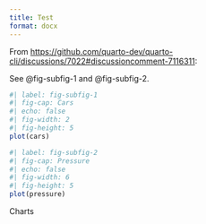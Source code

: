 ```yaml
---
title: Test
format: docx
---
```


From <https://github.com/quarto-dev/quarto-cli/discussions/7022#discussioncomment-7116311>:

See @fig-subfig-1 and @fig-subfig-2.

::: {#fig-example-multiple-chunks layout="[[ 25, 75 ]]"}

```r
#| label: fig-subfig-1
#| fig-cap: Cars
#| echo: false
#| fig-width: 2
#| fig-height: 5
plot(cars)
```

```r
#| label: fig-subfig-2
#| fig-cap: Pressure
#| echo: false
#| fig-width: 6
#| fig-height: 5
plot(pressure)
```

Charts

:::